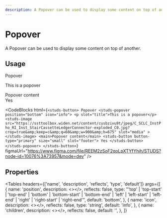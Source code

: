 ```yaml
---
description: A Popover can be used to display some content on top of another.
---
```


# Popover

<HeaderComponent
  htmlTag="studs-popover"
  jsxTag="StudsPopover"
  version="Since 2.0"
  status="Draft"
  urlGithub="overlays/popover.ts"
  urlStrbook="studs-overlays-popover--docs"
/>

A Popover can be used to display some content on top of another.

## Usage

<ResizerFeatures minHeight="40rem">
  <studs-button>
    Popover
    <studs-popover position="bottom" icon="info">
      <p slot="title">This is a popover</p>
      <studs-image
        src="https://ssttoolbox.widen.net/content/cusbzivu9t/jpeg/C_SCLC_InstPho_RI_Inst_StairCassetteLedgerConnector-exploded_C0.jpg?crop=true&amp;keep=c&amp;q=60&amp;w=900&amp;h=675"
        slot="media"
      ></studs-image>
      <main>Popover content</main>
      <studs-button button-type="primary" size="small" slot="footer">
        Yes
      </studs-button>
    </studs-popover>
  </studs-button>
</ResizerFeatures>

<CodeBlocks
  html={`
<studs-button>
  Popover
  <studs-popover position="bottom" icon="info">
    <p slot="title">This is a popover</p>
    <studs-image
      src="https://ssttoolbox.widen.net/content/cusbzivu9t/jpeg/C_SCLC_InstPho_RI_Inst_StairCassetteLedgerConnector-exploded_C0.jpg?crop=true&amp;keep=c&amp;q=60&amp;w=900&amp;h=675"
      slot="media"
    ></studs-image>
    <main>Popover content</main>
    <studs-button button-type="primary" size="small" slot="footer">
      Yes
    </studs-button>
  </studs-popover>
</studs-button>
  `}
  figmaUrl="https://www.figma.com/file/REEM2zSoF2qoLpXTYfYhih/STUDS?node-id=10076%3A73957&mode=dev"
/>

## Properties

<Tables
  headers={['name', 'description', 'reflects', 'type', 'default']}
  args={[
    {
      name: 'position',
      description: <></>,
      reflects: false,
      type: "'top' | 'top-start' | 'top-end' | 'bottom' | 'bottom-start' | 'bottom-end' | 'left' | 'left-start' | 'left-end' | 'right' | 'right-start' | 'right-end'",
      default: 'bottom',
    },
    {
      name: 'icon',
      description: <></>,
      reflects: false,
      type: 'string',
      default: 'info',
    },
    {
      name: 'children',
      description: <></>,
      reflects: false,
      default: '',
    },
  ]}
></Tables>
